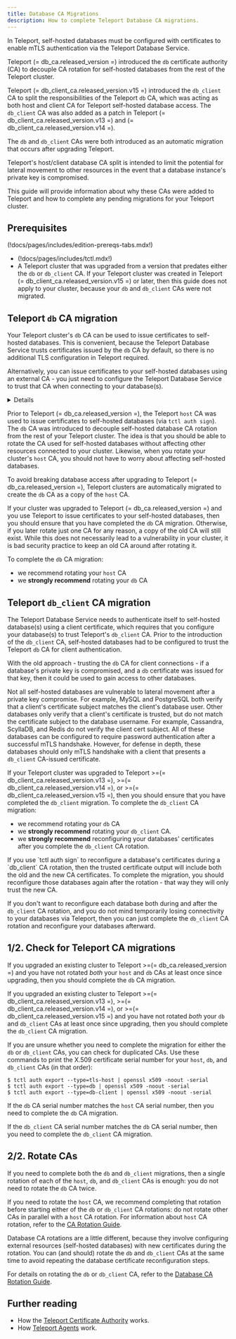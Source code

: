 ```yaml
---
title: Database CA Migrations
description: How to complete Teleport Database CA migrations.
---
```


In Teleport, self-hosted databases must be configured with certificates to
enable mTLS authentication via the Teleport Database Service.

Teleport (= db_ca.released_version =) introduced the `db` certificate
authority (CA) to decouple CA rotation for self-hosted databases from the rest of
the Teleport cluster.

Teleport (= db_client_ca.released_version.v15 =) introduced the `db_client` CA
to split the responsibilities of the Teleport `db` CA, which was acting as both
host and client CA for Teleport self-hosted database access.
The `db_client` CA was also added as a patch in Teleport
(= db_client_ca.released_version.v13 =) and
(= db_client_ca.released_version.v14 =).

The `db` and `db_client` CAs were both introduced as an automatic migration
that occurs after upgrading Teleport.

Teleport's host/client database CA split is intended to limit the potential for
lateral movement to other resources in the event that a database instance's
private key is compromised.

This guide will provide information about why these CAs were added to Teleport
and how to complete any pending migrations for your Teleport cluster.

## Prerequisites

(!docs/pages/includes/edition-prereqs-tabs.mdx!)

- (!docs/pages/includes/tctl.mdx!)
- A Teleport cluster that was upgraded from a version that predates either the
  `db` or `db_client` CA.
  If your Teleport cluster was created in Teleport
  (= db_client_ca.released_version.v15 =) or later, then this guide does
  not apply to your cluster, because your `db` and `db_client` CAs were not
  migrated.

## Teleport `db` CA migration

Your Teleport cluster's `db` CA can be used to issue certificates to self-hosted
databases.
This is convenient, because the Teleport Database Service trusts certificates
issued by the `db` CA by default, so there is no additional TLS configuration
in Teleport required.

Alternatively, you can issue certificates to your self-hosted databases using
an external CA - you just need to configure the Teleport Database Service to
trust that CA when connecting to your database(s).

<Details title="How to make Teleport trust an external database CA?">
For a static database defined in your Teleport Database Service `teleport.yaml`
configuration file, set `tls.ca_cert_file` to a file containing your CA's root
certificate.

For a dynamic database, put your CA's root certificate in `spec.tls.ca_cert`. 

For examples and more information, consult the
[Database Access Configuration Reference](../../enroll-resources/database-access/reference/configuration.mdx).
</Details>

Prior to Teleport (= db_ca.released_version =), the Teleport `host` CA was used
to issue certificates to self-hosted databases (via `tctl auth sign`).
The `db` CA was introduced to decouple self-hosted database CA rotation
from the rest of your Teleport cluster.
The idea is that you should be able to rotate the CA used for self-hosted
databases without affecting other resources connected to your cluster.
Likewise, when you rotate your cluster's `host` CA, you should not have to worry
about affecting self-hosted databases.

To avoid breaking database access after upgrading to Teleport
(= db_ca.released_version =), Teleport clusters are automatically migrated to
create the `db` CA as a copy of the `host` CA.

If your cluster was upgraded to Teleport (= db_ca.released_version =) and you
use Teleport to issue certificates to your self-hosted databases, then you
should ensure that you have completed the `db` CA migration.
Otherwise, if you later rotate just one CA for any reason, a copy of the old CA
will still exist.
While this does not necessarily lead to a vulnerability in your cluster, it is
bad security practice to keep an old CA around after rotating it.

To complete the `db` CA migration:
- we recommend rotating your `host` CA
- we **strongly recommend** rotating your `db` CA

## Teleport `db_client` CA migration

The Teleport Database Service needs to authenticate itself to self-hosted
database(s) using a client certificate, which requires that you configure your
database(s) to trust Teleport's `db_client` CA.
Prior to the introduction of the `db_client` CA, self-hosted databases had to be
configured to trust the Teleport `db` CA for client authentication.

With the old approach - trusting the `db` CA for client connections - if a
database's private key is compromised, and a `db` certificate was issued for
that key, then it could be used to gain access to other databases.

Not all self-hosted databases are vulnerable to lateral movement after a private
key  compromise.
For example, MySQL and PostgreSQL both verify that a client's certificate
subject matches the client's database user.
Other databases only verify that a client's certificate is trusted, but do not
match the certificate subject to the database username.
For example, Cassandra, ScyllaDB, and Redis do not verify the client cert
subject.
All of these databases can be configured to require password authentication
after a successful mTLS handshake.
However, for defense in depth, these databases should only mTLS handshake with
a client that presents a `db_client` CA-issued certificate.

If your Teleport cluster was upgraded to Teleport
\>=(= db_client_ca.released_version.v13 =),
\>=(= db_client_ca.released_version.v14 =), or
\>=(= db_client_ca.released_version.v15 =),
then you should ensure that you have completed the `db_client` migration.
To complete the `db_client` CA migration:
- we recommend rotating your `db` CA
- we **strongly recommend** rotating your `db_client` CA.
- we **strongly recommend** reconfiguring your databases' certificates after
  you complete the `db_client` CA rotation.

<Admonition type="note" title="reconfiguring certs after db_client CA rotation">
  If you use `tctl auth sign` to reconfigure a database's certificates during
  a `db_client` CA rotation, then the trusted certificate output will include
  both the old and the new CA certificates.
  To complete the migration, you should reconfigure those databases again after
  the rotation - that way they will only trust the new CA.
 
  If you don't want to reconfigure each database both during and after the
  `db_client` CA rotation, and you do not mind temporarily losing connectivity
  to your databases via Teleport, then you can just complete the `db_client` CA
  rotation and reconfigure your databases afterward.
</Admonition>

## 1/2. Check for Teleport CA migrations

If you upgraded an existing cluster to Teleport
\>=(= db_ca.released_version =)
and you have not rotated *both* your `host` and `db` CAs at least once since
upgrading, then you should complete the `db` CA migration.

If you upgraded an existing cluster to Teleport
\>=(= db_client_ca.released_version.v13 =),
\>=(= db_client_ca.released_version.v14 =), or
\>=(= db_client_ca.released_version.v15 =)
and you have not rotated *both* your
`db` and `db_client` CAs at least once since upgrading, then you should complete
the `db_client` CA migration.

If you are unsure whether you need to complete the migration for either the `db`
or `db_client` CAs, you can check for duplicated CAs.
Use these commands to print the X.509 certificate serial number for your `host`,
`db`, and `db_client` CAs (in that order):

```code
$ tctl auth export --type=tls-host | openssl x509 -noout -serial
$ tctl auth export --type=db | openssl x509 -noout -serial
$ tctl auth export --type=db-client | openssl x509 -noout -serial
```

If the `db` CA serial number matches the `host` CA serial number, then you 
need to complete the `db` CA migration.

If the `db_client` CA serial number matches the `db` CA serial number, then you
need to complete the `db_client` CA migration.

## 2/2. Rotate CAs

If you need to complete both the `db` and `db_client` migrations, then a single
rotation of each of the `host`, `db`, and `db_client` CAs is enough: you do not
need to rotate the `db` CA twice.

If you need to rotate the `host` CA, we recommend completing that rotation
before starting either of the `db` or `db_client` CA rotations: do not rotate
other CAs in parallel with a `host` CA rotation.
For information about `host` CA rotation, refer to the 
[CA Rotation Guide](./ca-rotation.mdx).

Database CA rotations are a little different, because they involve configuring
external resources (self-hosted databases) with new certificates during the
rotation.
You can (and should) rotate the `db` and `db_client` CAs at the same time to
avoid repeating the database certificate reconfiguration steps.

For details on rotating the `db` or `db_client` CA, refer to the
[Database CA Rotation Guide](./db-ca-rotation.mdx).

## Further reading

- How the [Teleport Certificate Authority](../../architecture/authentication.mdx) works.
- How [Teleport Agents](../../architecture/agents.mdx) work.
